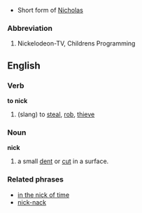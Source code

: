 *Short form of [[Nicholas]]

===Abbreviation===

#Nickelodeon-TV, Childrens Programming

==English==
===Verb===
'''to nick'''
#(slang) to [[steal]], [[rob]], [[thieve]]

===Noun===
'''nick'''

#a small [[dent]] or [[cut]] in a surface.

===Related phrases===
*[[in the nick of time]]
*[[nick-nack]]
